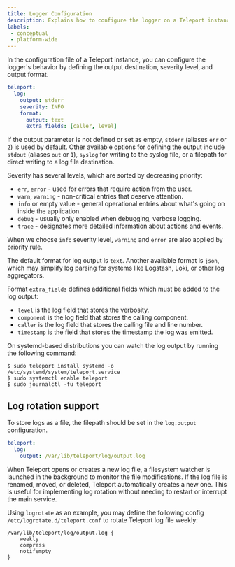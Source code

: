 ```yaml
---
title: Logger Configuration
description: Explains how to configure the logger on a Teleport instance.
labels:
 - conceptual
 - platform-wide
---
```


In the configuration file of a Teleport instance, you can configure the logger's behavior by defining the output
destination, severity level, and output format.

```yaml
teleport:
  log:
    output: stderr
    severity: INFO
    format:
      output: text
      extra_fields: [caller, level]
```

If the output parameter is not defined or set as empty, `stderr` (aliases `err` or `2`) is used by default.
Other available options for defining the output include `stdout` (aliases `out` or `1`), `syslog` for writing
to the syslog file, or a filepath for direct writing to a log file destination.

Severity has several levels, which are sorted by decreasing priority:
 - `err`, `error` - used for errors that require action from the user.
 - `warn`, `warning` - non-critical entries that deserve attention.
 - `info` or empty value - general operational entries about what's going on inside the application.
 - `debug` - usually only enabled when debugging, verbose logging.
 - `trace` - designates more detailed information about actions and events.

When we choose `info` severity level, `warning` and `error` are also applied by priority rule.

The default format for log output is `text`. Another available format is `json`, which may simplify log
parsing for systems like Logstash, Loki, or other log aggregators.

Format `extra_fields` defines additional fields which must be added to the log output:
 - `level` is the log field that stores the verbosity.
 - `component` is the log field that stores the calling component.
 - `caller` is the log field that stores the calling file and line number.
 - `timestamp` is the field that stores the timestamp the log was emitted.

On systemd-based distributions you can watch the log output by running the following command:

```code
$ sudo teleport install systemd -o /etc/systemd/system/teleport.service
$ sudo systemctl enable teleport
$ sudo journalctl -fu teleport
```

## Log rotation support

To store logs as a file, the filepath should be set in the `log.output` configuration.

```yaml
teleport:
  log:
    output: /var/lib/teleport/log/output.log
```

When Teleport opens or creates a new log file, a filesystem watcher is launched in the background to monitor the file modifications.
If the log file is renamed, moved, or deleted, Teleport automatically creates a new one.
This is useful for implementing log rotation without needing to restart or interrupt the main service.

Using `logrotate` as an example, you may define the following config `/etc/logrotate.d/teleport.conf`
to rotate Teleport log file weekly:

```code
/var/lib/teleport/log/output.log {
    weekly
    compress
    notifempty
}
```
